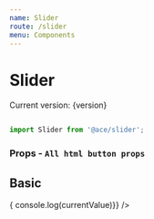 ```yaml
---
name: Slider
route: /slider
menu: Components
---
```



# Slider
<span>Current version: {version}</span>

```js

import Slider from '@ace/slider';

```
<Props of={Slider} />

### Props - `All html button props`

## Basic
<Playground>
  <Slider
    min={1000}
    max={10000}
    initial={4000}
    step={1000}
    onChange={(currentValue) => { console.log(currentValue)}}
  />
</Playground>

